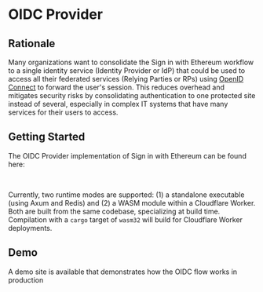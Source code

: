 
# OIDC Provider

## Rationale

Many organizations want to consolidate the Sign in with Ethereum workflow to a single identity service (Identity Provider or IdP) that could be used to access all their federated services (Relying Parties or RPs) using [OpenID Connect](https://openid.net/connect/) to forward the user's session. This reduces overhead and mitigates security risks by consolidating authentication to one protected site instead of several, especially in complex IT systems that have many services for their users to access.

## Getting Started

The OIDC Provider implementation of Sign in with Ethereum can be found here:

<FullWidthLink
	href='https://github.com/signinwithethereum/siwe-oidc'
	logo='/img/github.svg'
	text='signinwithethereum/siwe-oidc'
	themeAware={true}
/>
<br />

Currently, two runtime modes are supported: (1) a standalone executable (using
Axum and Redis) and (2) a WASM module within a Cloudflare Worker. Both are built
from the same codebase, specializing at build time. Compilation with a `cargo` target
of `wasm32` will build for Cloudflare Worker deployments.

## Demo

A demo site is available that demonstrates how the OIDC flow works in production

<FullWidthLink
	href='https://oidc-demo.siwe.xyz'
	logo='/img/logo.svg'
	text='signinwithethereum/oidc-demo'
/>
<br />
